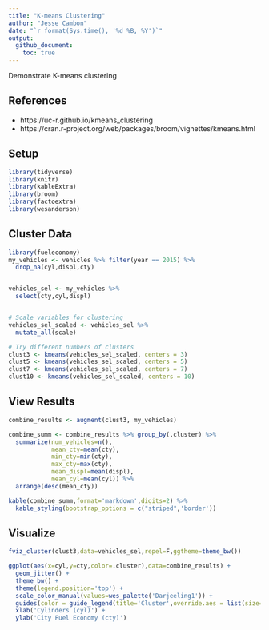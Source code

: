 ```yaml
---
title: "K-means Clustering"
author: "Jesse Cambon"
date: "`r format(Sys.time(), '%d %B, %Y')`"
output:
  github_document:
    toc: true
---
```


Demonstrate K-means clustering 

## References
* https://uc-r.github.io/kmeans_clustering
* https://cran.r-project.org/web/packages/broom/vignettes/kmeans.html 

## Setup

```r
library(tidyverse)
library(knitr)
library(kableExtra)
library(broom)
library(factoextra)
library(wesanderson)
```

## Cluster Data

```r
library(fueleconomy)
my_vehicles <- vehicles %>% filter(year == 2015) %>%
  drop_na(cyl,displ,cty)


vehicles_sel <- my_vehicles %>%
  select(cty,cyl,displ)


# Scale variables for clustering
vehicles_sel_scaled <- vehicles_sel %>%
  mutate_all(scale)

# Try different numbers of clusters
clust3 <- kmeans(vehicles_sel_scaled, centers = 3)
clust5 <- kmeans(vehicles_sel_scaled, centers = 5)
clust7 <- kmeans(vehicles_sel_scaled, centers = 7) 
clust10 <- kmeans(vehicles_sel_scaled, centers = 10)


```


## View Results

```r
combine_results <- augment(clust3, my_vehicles)  

combine_summ <- combine_results %>% group_by(.cluster) %>% 
  summarize(num_vehicles=n(),
            mean_cty=mean(cty),
            min_cty=min(cty),
            max_cty=max(cty),
            mean_displ=mean(displ),
            mean_cyl=mean(cyl)) %>%
  arrange(desc(mean_cty))
```



```r
kable(combine_summ,format='markdown',digits=2) %>%
  kable_styling(bootstrap_options = c("striped",'border'))
```



## Visualize 

```r

fviz_cluster(clust3,data=vehicles_sel,repel=F,ggtheme=theme_bw())

ggplot(aes(x=cyl,y=cty,color=.cluster),data=combine_results) + 
  geom_jitter() +
  theme_bw() +
  theme(legend.position='top') +
  scale_color_manual(values=wes_palette('Darjeeling1')) +
  guides(color = guide_legend(title='Cluster',override.aes = list(size=2.5))) +
  xlab('Cylinders (cyl)') +
  ylab('City Fuel Economy (cty)')
```

